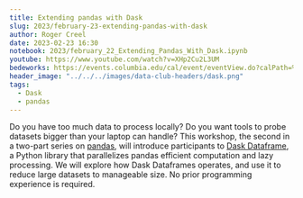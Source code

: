 ```yaml
---
title: Extending pandas with Dask
slug: 2023/february-23-extending-pandas-with-dask
author: Roger Creel
date: 2023-02-23 16:30
notebook: 2023/february_22_Extending_Pandas_With_Dask.ipynb
youtube: https://www.youtube.com/watch?v=XHp2Cu2L3UM
bedeworks: https://events.columbia.edu/cal/event/eventView.do?calPath=%2Fpublic%2Fcals%2FMainCal&guid=CAL-00bbdb7c-8595d028-0185-9839fba2-000044b0events@columbia.edu&recurrenceId=
header_image: "../../../images/data-club-headers/dask.png"
tags: 
  - Dask
  - pandas
---
```


Do you have too much data to process locally? Do you want tools to probe
datasets bigger than your laptop can handle? This workshop, the second in a
two-part series on [pandas](https://pandas.pydata.org/), will introduce participants to 
[Dask Dataframe](https://www.dask.org/), a
Python library that parallelizes pandas efficient computation and lazy
processing. We will explore how Dask Dataframes operates, and use it to
reduce large datasets to manageable size. No prior programming experience
is required.

